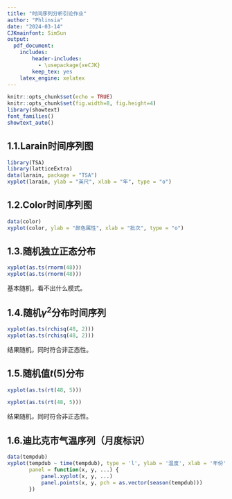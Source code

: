 ```yaml
---
title: "时间序列分析引论作业"
author: "Phlinsia"
date: "2024-03-14"
CJKmainfont: SimSun
output:
  pdf_document:
    includes:
        header-includes:
          - \usepackage{xeCJK}
        keep_tex: yes
    latex_engine: xelatex
---
```


```r
knitr::opts_chunk$set(echo = TRUE)
knitr::opts_chunk$set(fig.width=8, fig.height=4)
library(showtext)
font_families()
showtext_auto()
```

## 1.1.Larain时间序列图

```r
library(TSA)
library(latticeExtra)
data(larain, package = "TSA")
xyplot(larain, ylab = "英尺", xlab = "年", type = "o")
```


## 1.2.Color时间序列图

```r
data(color)
xyplot(color, ylab = "颜色属性", xlab = "批次", type = "o")
```

## 1.3.随机独立正态分布

```r
xyplot(as.ts(rnorm(48)))
xyplot(as.ts(rnorm(48)))
```
基本随机，看不出什么模式。

## 1.4.随机$\gamma^2$分布时间序列

```r
xyplot(as.ts(rchisq(48, 2)))
xyplot(as.ts(rchisq(48, 2)))
```
结果随机，同时符合非正态性。

## 1.5.随机值$t(5)$分布

```r
xyplot(as.ts(rt(48, 5)))
```

```r
xyplot(as.ts(rt(48, 5)))
```

结果随机，同时符合非正态性。

## 1.6.迪比克市气温序列（月度标识）

```r
data(tempdub)
xyplot(tempdub ~ time(tempdub), type = 'l', ylab = '温度', xlab = '年份',
       panel = function(x, y, ...) {
           panel.xyplot(x, y, ...)
           panel.points(x, y, pch = as.vector(season(tempdub)))
       })
```
